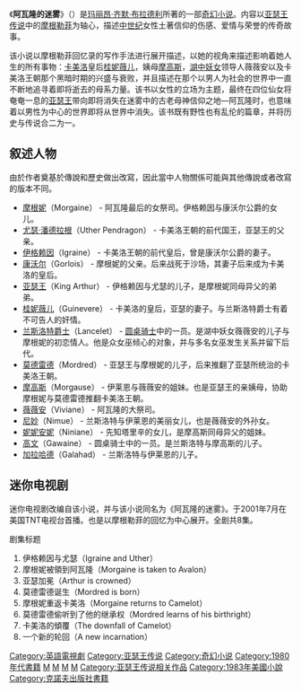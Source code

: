 {{unreferenced|time=2011-08-08T08:44:52+00:00}}
{{noteTA
|T=zh-cn:阿瓦隆的迷雾; zh-tw:亞法隆之謎
|1=zh-cn:阿瓦隆的迷雾; zh-tw:亞法隆之謎
|2=zh-cn:阿瓦隆; zh-tw:亞法隆
}}
{{Infobox Book
| name = 阿瓦隆的迷雾<br />The Mists of Avalon
| title_orig = 
| translator = 
| image = [[File:The_Mists_of_Avalon.jpg|230px]]
| image_caption = 《阿瓦隆的迷雾》21世纪版封面
| author = [[玛丽昂·齐默·布拉德利|玛丽昂·齐默·布拉德利]]
| illustrator = 
| cover_artist = 布莱特·布莱德
| country = [[美国|美国]]
| language = [[英文|英文]]
| series = [[阿瓦隆系列|阿瓦隆系列]]<br />[[亚瑟王传说|亚瑟王传说]]
| subject =
| genre = 愛情、奇幻、史诗
| publisher = [[克诺夫出版社|克诺夫出版社]]
| release_date = 1983年1月第一版
| media_type = 印刷
| pages = 876页
| isbn = ISBN 0-394-52406-3
| preceded_by =
| followed_by =
}}

《'''阿瓦隆的迷雾'''》（{{lang-en|The Mists of Avalon}}）是[[玛丽昂·齐默·布拉德利|玛丽昂·齐默·布拉德利]]所著的一部[[奇幻小说|奇幻小说]]。内容以[[亚瑟王传说|亚瑟王传说]]中的[[摩根勒菲|摩根勒菲]]为轴心，描述[[中世纪|中世纪]]女性土著信仰的伤感、爱情与荣誉的传奇故事。

该小说以摩根勒菲回忆录的写作手法进行展开描述，以她的视角来描述影响着她人生的所有事物：[[卡美洛|卡美洛]]皇后[[桂妮薇儿|桂妮薇儿]]，姨母[[摩高斯|摩高斯]]，[[湖中妖女|湖中妖女]]领导人薇薇安以及卡美洛王朝那个黑暗时期的兴盛与衰败，并且描述在那个以男人为社会的世界中一直不断地追寻着即将逝去的母系力量。该书以女性的立场为主题，最终在四位仙女将奄奄一息的[[亚瑟王|亚瑟王]]带向即将消失在迷雾中的古老母神信仰之地—阿瓦隆时，也意味着以男性为中心的世界即将从世界中消失。该书既有野性也有乱伦的篇章，并将历史与传说合二为一。

== 叙述人物 ==
由於作者奠基於傳說和歷史做出改寫，因此當中人物關係可能與其他傳說或者改寫的版本不同。
*[[摩根勒菲|摩根妮]]（Morgaine） - 阿瓦隆最后的女祭司。伊格赖因与康沃尔公爵的女儿。
*[[尤瑟王|尤瑟·潘德拉根]]（Uther Pendragon） - 卡美洛王朝的前代国王，亚瑟王的父亲。
*[[伊格赖因|伊格赖因]]（Igraine） - 卡美洛王朝的前代皇后，曾是康沃尔公爵的妻子。
*[[康沃尔|康沃尔]]（Gorlois） - 摩根妮的父亲。后来战死于沙场，其妻子后来成为卡美洛的皇后。
*[[亚瑟王|亚瑟王]]（King Arthur） - 伊格赖因与尤瑟的儿子，是摩根妮同母异父的弟弟。
*[[桂妮薇儿|桂妮薇儿]]（Guinevere） - 卡美洛的皇后，亚瑟的妻子。与兰斯洛特爵士有着不可告人的奸情。
*[[兰斯洛特爵士|兰斯洛特爵士]]（Lancelet） - [[圆桌骑士|圆桌骑士]]中的一员。是湖中妖女薇薇安的儿子与摩根妮的初恋情人。他是众女巫倾心的对象，并与多名女巫发生关系并留下后代。
*[[莫德雷德|莫德雷德]]（Mordred） - 亚瑟王与摩根妮的儿子，后来推翻了亚瑟所统治的卡美洛王朝。
*[[摩高斯|摩高斯]]（Morgause） - 伊莱恩与薇薇安的姐妹。也是亚瑟王的亲姨母，协助摩根妮与莫德雷德推翻卡美洛王朝。
*[[湖中妖女|薇薇安]]（Viviane） - 阿瓦隆的大祭司。
*[[湖中妖女|尼妙]]（Nimue） - 兰斯洛特与伊莱恩的美丽女儿，也是薇薇安的外孙女。
*[[湖中妖女|妮妮安妮]]（Niniane） - 先知塔里辛的女儿，是摩高斯同母异父的姐妹。
*[[高文_(亚瑟王传说)|高文]]（Gawaine） - 圆桌骑士中的一员。是兰斯洛特与摩高斯的儿子。
*[[加拉哈德|加拉哈德]]（Galahad） - 兰斯洛特与伊莱恩的儿子。

== 迷你电视剧 ==
迷你电视剧改编自该小说，并与该小说同名为《阿瓦隆的迷雾》。于2001年7月在美国TNT电视台首播。也是以摩根勒菲的回忆为中心展开。全剧共8集。

;剧集标题
#伊格赖因与尤瑟（Igraine and Uther）
#摩根妮被領到阿瓦隆（Morgaine is taken to Avalon）
#亚瑟加冕（Arthur is crowned）
#莫德雷德诞生（Mordred is born）
#摩根妮重返卡美洛（Morgaine returns to Camelot）
#莫德雷德偷听到了他的继承权（Mordred learns of his birthright）
#卡美洛的傾覆（The downfall of Camelot）
#一个新的轮回（A new incarnation）

{{亚瑟王传说}}

{{Authority control}}
[[Category:英語電視劇|Category:英語電視劇]]
[[Category:亚瑟王传说|Category:亚瑟王传说]]
[[Category:奇幻小说|Category:奇幻小说]]
[[Category:1980年代書籍|Category:1980年代書籍]]
[[Category:美国小型电视剧|M]]
[[Category:2001年開播的美國電視影集|M]]
[[Category:2001年停播的美國電視劇|M]]
[[Category:2000年代美國電視劇|M]]
[[Category:亚瑟王传说相关作品|Category:亚瑟王传说相关作品]]
[[Category:1983年美國小說|Category:1983年美國小說]]
[[Category:克諾夫出版社書籍|Category:克諾夫出版社書籍]]